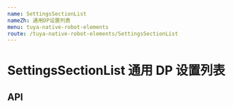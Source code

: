 ```yaml
---
name: SettingsSectionList
nameZh: 通用DP设置列表
menu: tuya-native-robot-elements
route: /tuya-native-robot-elements/SettingsSectionList
---
```



# SettingsSectionList 通用 DP 设置列表

## API

<Props
  path="tuya-native-robot-elements/src/components/SettingsSectionList/index.tsx"
  of={SettingsSectionList}
/>

